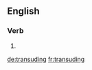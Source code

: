 
==English==

===Verb===
{{head|en}}

# {{present participle of|transude|lang=en}}

[[de:transuding]]
[[fr:transuding]]